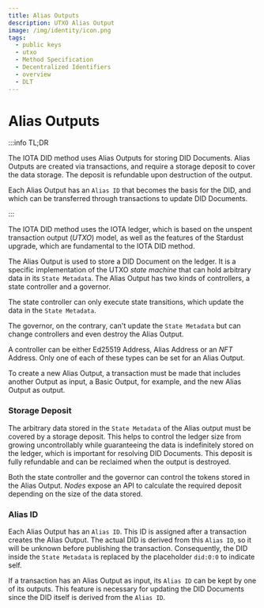 ```yaml
---
title: Alias Outputs
description: UTXO Alias Output
image: /img/identity/icon.png
tags:
  - public keys
  - utxo
  - Method Specification
  - Decentralized Identifiers
  - overview
  - DLT
---
```


# Alias Outputs

:::info TL;DR

The IOTA DID method uses Alias Outputs for storing DID Documents.
Alias Outputs are created via transactions,
and require a storage deposit to cover the data storage.
The deposit is refundable upon destruction of the output.

Each Alias Output has an `Alias ID` that becomes the basis for the DID,
and which can be transferred through transactions to update DID Documents.

:::


The IOTA DID method uses the IOTA ledger, which is based on the unspent transaction output (_UTXO_) model,
as well as the features of the Stardust upgrade,
which are fundamental to the IOTA DID method.

The Alias Output is used to store a DID Document on the ledger.
It is a specific implementation of the UTXO _state machine_ that can hold arbitrary data in its `State Metadata`.
The Alias Output has two kinds of controllers, a state controller and a governor.

The state controller can only execute state transitions, which update the data in the `State Metadata`.

The governor, on the contrary, can't update the `State Metadata` but can change controllers and even destroy the Alias Output.

A controller can be either Ed25519 Address, Alias Address or an _NFT_ Address. Only one of each of these types can be set for an Alias Output.

To create a new Alias Output, a transaction must be made that includes another Output as input,
a Basic Output, for example, and the new Alias Output as output.

### Storage Deposit

The arbitrary data stored in the `State Metadata` of the Alias output must be covered by a
storage deposit.
This helps to control the ledger size from growing uncontrollably while guaranteeing the data
is indefinitely stored on the ledger, which is important for resolving DID Documents.
This deposit is fully refundable and can be reclaimed when the output is destroyed.

Both the state controller and the governor can control the tokens stored in the Alias Output.
_Nodes_ expose an API to calculate the required deposit depending on the size of the data stored.

### Alias ID

Each Alias Output has an `Alias ID`. This ID is assigned after a transaction creates the Alias Output.
The actual DID is derived from this `Alias ID`, so it will be unknown before publishing the transaction.
Consequently, the DID inside the `State Metadata` is replaced by the placeholder `did:0:0` to indicate self.

If a transaction has an Alias Output as input, its `Alias ID` can be kept by one of its outputs.
This feature is necessary for updating the DID Documents since the DID itself is derived from the `Alias ID`.

